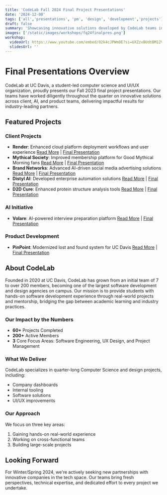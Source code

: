 ```yaml
---
title: 'CodeLab Fall 2024 Final Project Presentations'
date: '2024-12-08'
tags: ['all','presentations', 'pm', 'design', 'development','projects']
draft: false
summary: 'Showcasing innovative solutions developed by CodeLab teams in collaboration with industry partners including Render, Mythical Society, Brand Networks, Distyl AI, and D2D Cure'
images: ['/static/images/workshops/fq24finalpres.png']
workshop:
  videoUrl: https://www.youtube.com/embed/O2k4cJPWm8E?si=UXZzvBUdtBM12VKy
  slidesUrl: ''
---
```


# Final Presentations Overview

CodeLab at UC Davis, a student-led computer science and UI/UX organization, proudly presents our Fall 2023 final project presentations. Our teams have worked diligently throughout the quarter on innovative solutions across client, AI, and product teams, delivering impactful results for industry-leading partners.

## Featured Projects

### Client Projects
- **Render**: Enhanced cloud platform deployment workflows and user experience
  [Read More](https://codelabdavis.medium.com/render-39a27b197593) | 
  [Final Presentation](https://www.figma.com/file/EOrkyEz4eEqM0rwoh72p2X/Render-Fall24-Final-Pres)
- **Mythical Society**: Improved membership platform for Good Mythical Morning fans
  [Read More](https://codelabdavis.medium.com/mythical-society-b380f3c743b2) | 
  [Final Presentation](https://www.figma.com/file/Nj06fvEnUdIm39o2aOMn7f/Mythical-Fall24-Final-Pres)
- **Brand Networks**: Advanced AI-driven social media advertising solutions
  [Read More](https://codelabdavis.medium.com/brand-networks-701c9a3a08b9) | 
  [Final Presentation](https://www.figma.com/file/dzY55qXp4Yd8rBTgGwGMHl/BN-Fall24-Final-Pres)
- **Distyl AI**: Developed enterprise automation solutions
  [Read More](https://codelabdavis.medium.com/distyl-d9868f38f6b4) | 
  [Final Presentation](https://www.figma.com/file/rOc74xgjiO1mDnDT4cIS80/Distyl-Fall24-Final-Pres)
- **D2D Cure**: Enhanced protein structure analysis tools
  [Read More](https://codelabdavis.medium.com/d2dcure-9f3987adc95d) | 
  [Final Presentation](https://www.figma.com/file/kj3EXiRU93cUIjL7A8q2d0/D2D-Fall24-Final-Pres)

### AI Initiative
- **Volare**: AI-powered interview preparation platform
  [Read More](https://codelabdavis.medium.com/pinpoint-ea9b86303e2e) | 
  [Final Presentation](https://www.figma.com/file/njrkpg0Ip5eGXXAsSNZu6w/Ai-Fall24-Midterm-Pres)

### Product Development
- **PinPoint**: Modernized lost and found system for UC Davis
  [Read More](https://codelabdavis.medium.com/pinpoint-ea9b86303e2e) | 
  [Final Presentation](https://www.figma.com/file/LSgb3qafjCBm8YdLTFLx9B/Product-Fall24-Midterm-Pres)

## About CodeLab

Founded in 2020 at UC Davis, CodeLab has grown from an initial team of 7 to over 200 members, becoming one of the largest software development and design agencies on campus. Our mission is to provide students with hands-on software development experience through real-world projects and mentorship, bridging the gap between academic learning and industry practices.

### Our Impact by the Numbers
- **60+** Projects Completed
- **200+** Active Members
- **3** Core Focus Areas: Software Engineering, UX Design, and Project Management

### What We Deliver
CodeLab specializes in quarter-long Computer Science and design projects, including:
- Company dashboards
- Internal tooling
- Software solutions
- UI/UX improvements

### Our Approach
We focus on three key areas:
1. Gaining hands-on real-world experience
2. Working on cross-functional teams
3. Building large-scale projects

## Looking Forward

For Winter/Spring 2024, we're actively seeking new partnerships with innovative companies in the tech space. Our teams bring fresh perspectives, technical expertise, and dedicated effort to every project we undertake.
